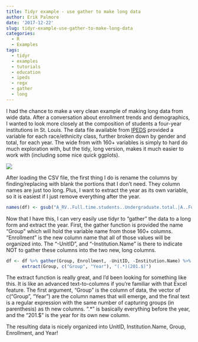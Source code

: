 ```yaml
---
title: Tidyr example - use gather to make long data
author: Erik Palmore
date: '2017-12-22'
slug: tidyr-example-use-gather-to-make-long-data
categories:
  - R
  - Examples
tags:
  - tidyr
  - examples
  - tutorials
  - education
  - ipeds
  - regx
  - gather
  - long
---
```


I had the chance to make a very clean example of making long data from wide data.  After a conversation about enrollment trends and demographics, I wanted to look more closely at the composition of students a four-year institutions in St. Louis.  The data file available from [IPEDS](https://nces.ed.gov/ipeds/) provided a variable for each race/ethnicity class, further broken down by gender and total, for each year.  The wide from with 160+ variables is simply to hard do much exploration with, but the tidy, long version, makes it much easier to work with (including some nice quick ggplots).

![](images/ipeds.png) 

After loading the CSV file, the first thing I do is rename the columns by finding/replacing with blank the portions that I don't need.  They column names are just too long.  Plus, I want to extract the year as its own variable, so it is easiest if I just remove everything after the year.
```r
names(df) <- gsub("A_RV..Full.time.students..Undergraduate.total.|A..Full.time.students..Undergraduate.total.", "", names(df))
```

Now that I have this, I can very easily use tidyr to "gather" the data to a long form and extract the year.  First, the gather function is provided the name "Group" which will hold the variable name from those 160+ columns.  "Enrollment" is the new column name that all of those values will be organized into.  The "-UnitID", and "-Institution.Name" is there to indicate NOT to gather these columns into the two new, long columns.
```r
df <- df %>% gather(Group, Enrollment, -UnitID, -Institution.Name) %>% 
      extract(Group, c("Group", "Year"), "(.*)(201.$)")
```
The extract function is really great, and I'd been looking for something like this.  It is like an advanced text-to-columns if you're familiar with that Excel feature.  The first argument, "Group" is the column of data, the vector of c("Group", "Year") are the column names that will emerge, and the final text is a regular expression with the same number of capturing groups (in parenthesis) as th new columns.  ".*" is basically everything before the year, and the "201.$" is the year for its own new column.

The resulting data is nicely organized into UnitID, Institution.Name, Group, Enrollment, and Year!
